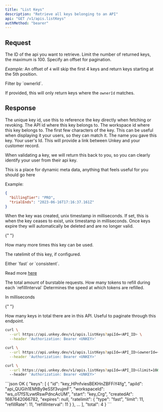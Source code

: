 ```yaml
---
title: "List Keys"
description: "Retrieve all keys belonging to an API"
api: "GET /v1/apis.listKeys"
authMethod: "bearer"
---
```


## Request

<ParamField query="apiId" type="string" required>
  The ID of the api you want to retrieve.
</ParamField>

<ParamField query="limit" type="int" default={100}>
  Limit the number of returned keys, the maximum is 100.
</ParamField>

<ParamField query="offset" type="int" default={0}>
Specify an offset for pagination.

_Example:_
An offset of `4` will skip the first 4 keys and return keys starting at the 5th position.

</ParamField>

<ParamField query="ownerId" type="string">
Filter by `ownerId`.

If provided, this will only return keys where the `ownerId` matches.

</ParamField>

## Response

<ResponseField name="keys" type="Array" required>

 <Expandable>

<ResponseField name="id" type="string" required>
The unique key id, use this to reference the key directly when fetching or revoking.

</ResponseField>

<ResponseField name="apiId" type="string" required>
  The API id where this key belongs to.
</ResponseField>

<ResponseField name="workspaceId" type="string" required>
  The workspace id where this key belongs to.
</ResponseField>

 <ResponseField name="start" type="string" required >
  The first few characters of the key. This can be useful when displaying it your users, so they can match it.

</ResponseField>


 <ResponseField name="name" type="string" >
  The name you gave this key.
</ResponseField>


 <ResponseField name="ownerId" type="string" >
  Your user's Id. This will provide a link between Unkey and your customer record.

When validating a key, we will return this back to you, so you can clearly identify your user from their api key.

</ResponseField>

<ResponseField name="meta" type="object" >
This is a place for dynamic meta data, anything that feels useful for you should go here

Example:

```json
{
  "billingTier": "PRO",
  "trialEnds": "2023-06-16T17:16:37.161Z"
}
```

</ResponseField>
<ResponseField name="createdAt" type="int" required>
  When the key was created, unix timestamp in milliseconds.

</ResponseField>
<ResponseField name="expires" type="int" >
  If set, this is when the key ceases to exist, unix timestamp in milliseconds.
  Once keys expire they will automatically be deleted and are no longer valid.

</ResponseField>

{" "}

<ResponseField name="remaining" type="int">
  How many more times this key can be used.
</ResponseField>

<ResponseField name="ratelimit" type="Object" >

The ratelimit of this key, if configured.

  <Expandable title="properties">

  <ResponseField name="type" type="string" default="fast" required>
  Either `fast` or `consistent`.

Read more [here](/features/ratelimiting)

  </ResponseField>
  <ResponseField name="limit" type="int" required>
  The total amount of burstable requests.

  </ResponseField>
  <ResponseField name="refillRate" type="int" required>
  How many tokens to refill during each `refillInterval`
  </ResponseField>
  <ResponseField name="refillInterval" type="int" required>
  Determines the speed at which tokens are refilled.

In milliseconds

  </ResponseField>
 </Expandable>
</ResponseField>

 </Expandable>

</ResponseField>

{" "}

<ResponseField name="total" type="int" required>
  How many keys in total there are in this API. Useful to paginate through this
  endpoint.
</ResponseField>

<RequestExample>

```sh Basic
curl \
  --url https://api.unkey.dev/v1/apis.listKeys?apiId=<API_ID> \
  --header 'Authorization: Bearer <UNKEY>'
```


```sh Filter by ownerId
curl \
  --url https://api.unkey.dev/v1/apis.listKeys?apiId=<API_ID>&ownerId=<OWNER_ID> \
  --header 'Authorization: Bearer <UNKEY>'
```

```sh Pagination
curl \
  --url https://api.unkey.dev/v1/apis.listKeys?apiId=<API_ID>&limit=10&offset=20 \
  --header 'Authorization: Bearer <UNKEY>'
```



</RequestExample>

<ResponseExample>
```json OK
{
  "keys": [
    {
      "id": "key_HPnfviesBEKHnZBFFiY4fg",
      "apiId": "api_QUGih1EMtBy9eSSf3vujmF",
      "workspaceId": "ws_o17fS1LvwtRswPdncAcUM",
      "start": "key_Crg",
      "createdAt": 1687642066782,
      "expires": null,
      "ratelimit": {
        "type": "fast",
        "limit": 11,
        "refillRate": 11,
        "refillInterval": 11
      }
    },
    ...
  ],
  "total": 4
}
```

</ResponseExample>
